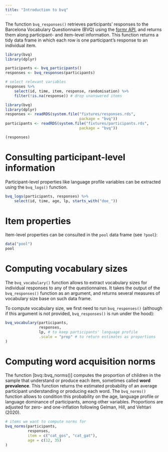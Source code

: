 ---
title: "Introduction to bvq"
---

The function `bvq_responses()` retrieves participants' responses to the Barcelona Vocabulary Questionnaire (BVQ) using the [formr API](https://formr.org/documentation), and returns them along participant- and item-level information. This function returns a tidy data frame in which each row is one participant's response to an individual item. 

```{r responses, eval=FALSE, echo=TRUE, message=FALSE, warning=FALSE, paged.print=FALSE}
library(bvq)
library(dplyr)

participants <- bvq_participants()
responses <- bvq_responses(participants)

# select relevant variables
responses %>%
    select(id, time, item, response, randomisation) %>%
    filter(!is.na(response)) # drop unanswered items
```

```{r load-responses, echo=FALSE, message=FALSE, warning=FALSE, paged.print=FALSE}
library(bvq)
library(dplyr)
responses <- readRDS(system.file("fixtures/responses.rds", 
                                 package = "bvq"))
participants <- readRDS(system.file("fixtures/participants.rds", 
                                 package = "bvq"))

(responses)
```

# Consulting participant-level information

Participant-level properties like language profile variables can be extracted using the `bvq_logs()` function.

```{r logs, echo=TRUE, message=FALSE, warning=FALSE, paged.print=FALSE}
bvq_logs(participants, responses) %>% 
    select(id, time, age, lp, starts_with("doe_"))
```

# Item properties

Item-level properties can be consulted in the `pool` data frame (see `?pool`):

```{r pool, echo=TRUE, warning=FALSE, message=FALSE}
data("pool")
pool
```

# Computing vocabulary sizes

The `bvq_vocabulary()` function allows to extract vocabulary sizes for individual responses to any of the questionnaires. It takes the output of the `bvq_responses()` function as an argument, and returns several measures of vocabulary size base on such data frame.

To compute vocabulary size, we first need to run `bvq_responses()` (although if this argument is not provided, `bvq_responses()` is run under the hood):

```{r vobcabulary, echo=TRUE, eval=TRUE, message=FALSE, warning=FALSE, paged.print=FALSE}
bvq_vocabulary(participants, 
               responses,
               lp, # to keep participants' language profile
               .scale = "prop" # to return estimates as proportions
)
```

# Computing word acquisition norms

The function [bvq::bvq_norms()] computes the proportion of children in the sample that understand or produce each item, sometimes called **word prevalence**. This function returns the estimated probability of an average participant understanding or producing each word. The `bvq_norms()` function allows to condition this probability on the age, language profile or language dominance of participants, among other variables. Proportions are adjusted for zero- and one-inflation following Gelman, Hill, and Vehtari (2020).

```{r norms, echo=TRUE, message=FALSE, warning=FALSE, paged.print=FALSE}
# items we want to compute norms for
bvq_norms(participants,
          responses,
          item = c("cat_gos", "cat_gat"),
          age = c(12, 35)
)
```
